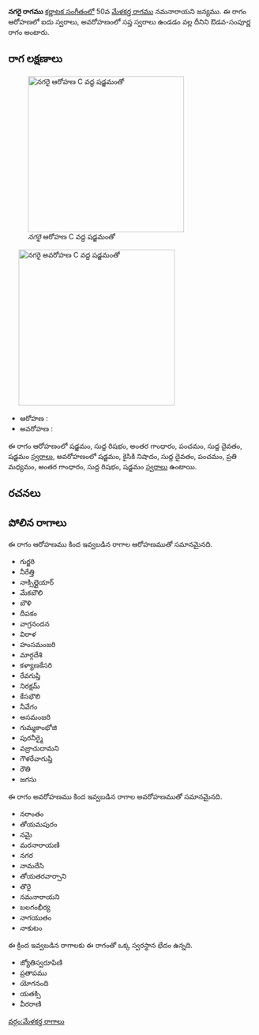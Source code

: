 {{Infobox ragam
	| name          	= నగరై
	| synonym	    	= 
	| mela          	= 
	| chakra        	= 
	| janaka        	= 
	| type          	= ఔడవ-సంపూర్ణ
	| arohanam      	= {{svaraC|S|R1|G3|P|D1|S'}} 
	| avarohanam    	= {{svaraC|S'|N2|D1|P|M2|G3|R1|S}}
	| jeeva         	=
	| chhaya        	=
	| nyasa         	=
	| vishesha      	= 
	| equivalent  		= 
}}
{{కర్ణాటక సంగీత రాగాలు}}
'''నగరై రాగము''' [[కర్ణాటక సంగీతం]]లో 50వ [[మేళకర్త రాగము]] నమనారాయని జన్యము.  ఈ రాగం ఆరోహణలో ఐదు స్వరాలు, అవరోహణంలో సప్త స్వరాలు ఉండడం వల్ల దీనిని ఔడవ-సంపూర్ణ రాగం అంటారు.


==రాగ లక్షణాలు==
[[Image:nagarai_ar_kb2wiki.png|thumb|right|316px|''నగరై'' ఆరోహణ C వద్ద షడ్జమంతో]]
	[[Image:nagarai_av_kb2wiki.png|thumb|right|316px|''నగరై'' అవరోహణ C వద్ద షడ్జమంతో]]

* ఆరోహణ : {{svaraC|S|R1|G3|P|D1|S'}} 
* అవరోహణ : {{svaraC|S'|N2|D1|P|M2|G3|R1|S}}

ఈ రాగం ఆరోహణంలో షడ్జమం, సుద్ద  రిషభం, అంతర గాంధారం, పంచమం, సుద్ద దైవతం, షడ్జమం [[స్వరాలు]], అవరోహణంలో షడ్జమం, కైసికి నిషాదం, సుద్ద దైవతం, పంచమం, ప్రతి మధ్యమం, అంతర గాంధారం, సుద్ద  రిషభం, షడ్జమం [[స్వరాలు]] ఉంటాయి.

==రచనలు==



==పోలిన రాగాలు==
ఈ రాగం ఆరోహణము కింద ఇవ్వబడిన రాగాల ఆరోహణముతో సమానమైనది.
* గుర్జరి
* నీరేత్తి
* నాక్సిల్లైయార్
* మేకబౌలి
* బౌళి
* దీపకం
* వాగ్రనందన
* విరాళ
* హంసమంజరి
* మార్గదేశి
* కళ్యాణకేసరి
*  రేవగుప్తి
* నిరక్షమ్
* కేసభౌలి
* నీవేగం
* అసమంజరి
* గుమ్మకాంభోజి
* పురనీర్మై
*  వజ్రాచుదామని
* గౌళరేవాగుప్తి
* రౌతి
* జగసు

ఈ రాగం అవరోహణము కింద ఇవ్వబడిన రాగాల అవరోహణముతో సమానమైనది.
* నరాంతం
* తోయమపురం
* నమై
* మరనారాయణి
* నగర
* నామదేసి
* తోయతరవార్సాని
* తొరై
* నమనారాయని
* బలగంభీర్య
* నాగయుతం
* నాకుటం

ఈ క్రింద ఇవ్వబడిన రాగాలకు ఈ రాగంతో ఒక్క స్వరస్థాన భేదం ఉన్నది.
* జ్యోతిస్వరూపిణి
* ప్రతాపము
* యోగనంది
* యతక్సి
* వీరరాణి



[[వర్గం:మేళకర్త రాగాలు]]